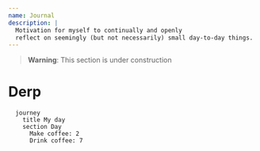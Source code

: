 ```yaml
---
name: Journal
description: |
  Motivation for myself to continually and openly 
  reflect on seemingly (but not necessarily) small day-to-day things.
---
```


> **Warning**: This section is under construction

# Derp

```mermaid
  journey
    title My day
    section Day
      Make coffee: 2
      Drink coffee: 7
```
